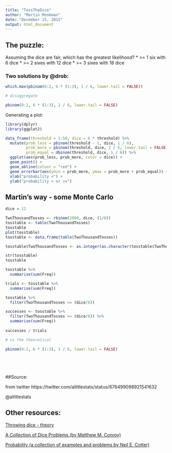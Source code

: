 ```yaml
---
title: "TossTheDice"
author: "Martin Monkman"
date: "December 15, 2015"
output: html_document
---
```


## The puzzle:

Assuming the dice are fair, which has the greatest likelihood?
* >= 1 six with 6 dice
* >= 2 sixes with 12 dice
* >= 3 sixes with 18 dice



### Two solutions by @drob:

```r

which.max(pbinom(0:2, 6 * (1:3), 1 / 6, lower.tail = FALSE))

# disaggregate

pbinom(0:2, 6 * (1:3), 1 / 6, lower.tail = FALSE)


```

Generating a plot:

```r

library(dplyr)
library(ggplot2)

data_frame(threshold = 1:50, dice = 6 * threshold) %>%
  mutate(prob_less = pbinom(threshold - 1, dice, 1 / 6), 
         prob_more = pbinom(threshold, dice, 1 / 6, lower.tail = FALSE),
         prob_equal = dbinom(threshold, dice, 1 / 6)) %>%
  ggplot(aes(prob_less, prob_more, color = dice)) +
  geom_point() +
  geom_abline(colour = "red") +
  geom_errorbar(aes(ymin = prob_more, ymax = prob_more + prob_equal)) +
  xlab("probability <") +
  ylab("probability > or >=")

```

## Martin's way - some Monte Carlo



```r


dice = 12

TwoThousandTosses <- rbinom(2000, dice, (1/6))
tosstable <- table(TwoThousandTosses)
tosstable
plot(tosstable)
tosstable <- data.frame(table(TwoThousandTosses))

tosstable$TwoThousandTosses <- as.integer(as.character(tosstable$TwoThousandTosses))

str(tosstable)
tosstable

tosstable %>%
  summarise(sum(Freq))

trials <- tosstable %>%
  summarise(sum(Freq))

tosstable %>% 
  filter(TwoThousandTosses >= (dice/6)) 

successes <- tosstable %>% 
  filter(TwoThousandTosses >= (dice/6)) %>%
  summarise(sum(Freq))
  
successes / trials

# vs the theoretical

pbinom(0:2, 6 * (1:3), 1 / 6, lower.tail = FALSE)






```


##Source: 

from twitter
https://twitter.com/alittlestats/status/676499098921541632

@alittlestats


## Other resources:

[Throwing dice - theory](http://gwydir.demon.co.uk/jo/probability/calcdice.htm)

[A Collection of Dice Problems (by Matthew M. Conroy)](http://www.madandmoonly.com/doctormatt/mathematics/dice1.pdf)

[Probability (a collection of examples and problems by Neil E. Cotter)](http://www.ece.utah.edu/eceCTools/Probability/_Probability.htm)

